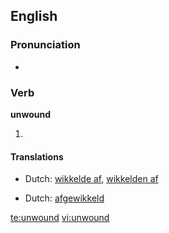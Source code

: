 ==English==

===Pronunciation===
*{{IPA|/ʌn'wɑʊnd/}}

===Verb===
'''unwound'''

# {{past tense of| to [[unwind]]}}

====Translations====
{{trans-top|past tense}}
*Dutch: [[wikkelde af]], [[wikkelden af]]
{{trans-mid}}
{{trans-bottom}}

{{trans-top|past participle}}
*Dutch: [[afgewikkeld]]
{{trans-mid}}
{{trans-bottom}}

[[te:unwound]]
[[vi:unwound]]
